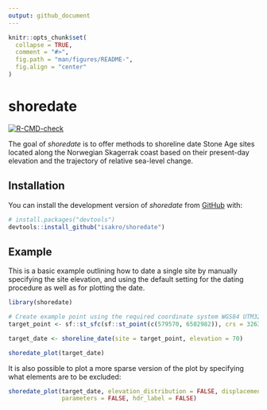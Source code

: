 ```yaml
---
output: github_document
---
```


<!-- README.md is generated from README.Rmd. Please edit that file -->

```r
knitr::opts_chunk$set(
  collapse = TRUE,
  comment = "#>",
  fig.path = "man/figures/README-",
  fig.align = "center"
)
```

# shoredate

<!-- badges: start -->
[![R-CMD-check](https://github.com/isakro/shoredate/actions/workflows/R-CMD-check.yaml/badge.svg)](https://github.com/isakro/shoredate/actions/workflows/R-CMD-check.yaml)
<!-- badges: end -->

The goal of *shoredate* is to offer methods to shoreline date Stone Age sites located along the Norwegian Skagerrak coast based on their present-day elevation and the trajectory of relative sea-level change.

## Installation

You can install the development version of *shoredate* from [GitHub](https://github.com/isakro/shoredate) with:

```r
# install.packages("devtools")
devtools::install_github("isakro/shoredate")
```

## Example

This is a basic example outlining how to date a single site by manually specifying the site elevation, and using the default setting for the dating procedure as well as for plotting the date.

```r
library(shoredate)

# Create example point using the required coordinate system WGS84 UTM32N (EPSG: 32632).
target_point <- sf::st_sfc(sf::st_point(c(579570, 6582982)), crs = 32632)

target_date <- shoreline_date(site = target_point, elevation = 70)

shoredate_plot(target_date)
```

It is also possible to plot a more sparse version of the plot by specifying what elements are to be excluded:

```r
shoredate_plot(target_date, elevation_distribution = FALSE, displacement_curve = FALSE,
               parameters = FALSE, hdr_label = FALSE)
```
